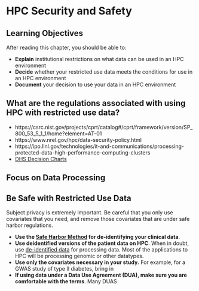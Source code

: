 # HPC Security and Safety

## Learning Objectives

After reading this chapter, you should be able to:

- **Explain** institutional restrictions on what data can be used in an HPC environment
- **Decide** whether your restricted use data meets the conditions for use in an HPC environment
- **Document** your decision to use your data in an HPC environment

## What are the regulations associated with using HPC with restricted use data?

- https://csrc.nist.gov/projects/cprt/catalog#/cprt/framework/version/SP_800_53_5_1_1/home?element=AT-01
- https://www.nrel.gov/hpc/data-security-policy.html
- https://ipo.llnl.gov/technologies/it-and-communications/processing-protected-data-high-performance-computing-clusters
- [DHS Decision Charts](https://www.hhs.gov/ohrp/regulations-and-policy/decision-charts-2018/index.html#c1)


## Focus on Data Processing



## Be Safe with Restricted Use Data

Subject privacy is extremely important. Be careful that you only use covariates that you need, and remove those covariates that are under safe harbor regulations.

- **Use the [Safe Harbor Method](https://www.hhs.gov/hipaa/for-professionals/privacy/special-topics/de-identification/index.html#safeharborguidance) for de-identifying your clinical data**. 
- **Use deidentified versions of the patient data on HPC**. When in doubt, use [de-identified data](https://www.hhs.gov/hipaa/for-professionals/privacy/special-topics/de-identification/index.html) for processing data. Most of the applications to HPC will be processing genomic or other datatypes. 
- **Use only the covariates necessary in your study.** For example, for a GWAS study of type II diabetes, bring in 
- **If using data under a Data Use Agreement (DUA), make sure you are comfortable with the terms**. Many DUAS

